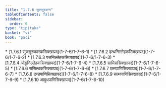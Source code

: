 ```yaml
---
title: "1.7.6 सुरुसुरुवग्ग"
tableOfContents: false
sidebar:
  order: 6
type: "tipitaka"
basket: "vi"
book: "paci"
---
```



<DynamicBreadcrumb />



<TableOfContents book="paci" section="1.7.6">
* [1.7.6.1 सुरुसुरुकारकसिक्खापद](1-7-6/1-7-6-1)
* [1.7.6.2 हत्थनिल्लेहकसिक्खापद](1-7-6/1-7-6-2)
* [1.7.6.3 पत्तनिल्लेहकसिक्खापद](1-7-6/1-7-6-3)
* [1.7.6.4 ओट्ठनिल्लेहकसिक्खापद](1-7-6/1-7-6-4)
* [1.7.6.5 सामिससिक्खापद](1-7-6/1-7-6-5)
* [1.7.6.6 ससित्थकसिक्खापद](1-7-6/1-7-6-6)
* [1.7.6.7 छत्तपाणिसिक्खापद](1-7-6/1-7-6-7)
* [1.7.6.8 दण्डपाणिसिक्खापद](1-7-6/1-7-6-8)
* [1.7.6.9 सत्थपाणिसिक्खापद](1-7-6/1-7-6-9)
* [1.7.6.10 आवुधपाणिसिक्खापद](1-7-6/1-7-6-10)
</TableOfContents>